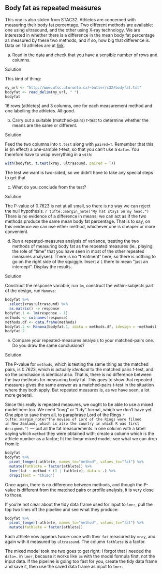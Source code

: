 ##  Body fat as repeated measures


 This one is also stolen from STAC32. Athletes are concerned
with measuring their body fat percentage. Two different methods are
available: one using ultrasound, and the other using X-ray
technology. We are interested in whether there is a difference in the
mean body fat percentage as measured by these two methods, and if so,
how big that difference is. Data on 16 athletes are at
[link](http://www.utsc.utoronto.ca/~butler/c32/bodyfat.txt).



(a) Read in the data and check that you have a sensible number of
rows and columns.



Solution


This kind of thing:
```r
my_url <- "http://www.utsc.utoronto.ca/~butler/c32/bodyfat.txt"
bodyfat <- read_delim(my_url, " ")
bodyfat
```

 

16 rows (athletes) and 3 columns, one for each measurement
method and one labelling the athletes. All good.





(b) Carry out a suitable (matched-pairs) $t$-test to determine
whether the means are the same or different. 



Solution


Feed the two columns into `t.test` along with
`paired=T`. Remember that this is (in effect) a one-sample
$t$-test, so that you can't use a `data=`. You therefore have
to wrap everything in a `with`:
```r
with(bodyfat, t.test(xray, ultrasound, paired = T))
```

 

The test we want is two-sided, so we didn't have to take any special
steps to get that.





(c) What do you conclude from the test?



Solution


The P-value of 0.7623 is not at all small, so there is no way we can
reject the null hypothesis.
`r tufte::margin_note("My hat stays on my head.")` There
is no evidence of a difference in means; we can act as if the two
methods produce the same mean body fat percentage. 
That is to say, on this evidence we can use either method, whichever
one is cheaper or more convenient.

 


(d) Run a repeated-measures analysis of variance, treating the two
methods of measuring body fat as the repeated measures (ie., playing
the role of "time" that you have seen in most of the other repeated
measures analyses). There is no "treatment" here, so there is
nothing to go on the right side of the squiggle. Insert a `1`
there to mean "just an intercept". Display the results.



Solution


Construct the response variable, run `lm`, construct the
within-subjects part of the design, run `Manova`:

```r
bodyfat %>%
  select(xray:ultrasound) %>%
  as.matrix() -> response
bodyfat.1 <- lm(response ~ 1)
methods <- colnames(response)
methods.df <- data.frame(methods)
bodyfat.2 <- Manova(bodyfat.1, idata = methods.df, idesign = ~methods)
bodyfat.2
```

 




(e) Compare your repeated-measures analysis to your matched-pairs
one. Do you draw the same conclusions?



Solution


The P-value for `methods`, which is testing the same thing
as the matched pairs, is 0.7623, which is actually
*identical* to the matched pairs $t$-test, and so the
conclusion is identical also. That is, there is no difference
between the two methods for measuring body fat. 
This goes to show that repeated measures gives the same answer as
a matched-pairs $t$-test in the situation where they both
apply. But repeated measures is, as we have seen, a lot more general.

Since this really is repeated measures, we ought to be able to use
a mixed model here too. We need "long" or "tidy" format, which
we don't have yet. One pipe to save them all, to paraphrase Lord
of the Rings
`r tufte::margin_note("The movies of Lord of the Rings were filmed      in New Zealand, which is also the country in which R was first      designed.")` --- put all the fat measurements in one column with a
label saying which `method` they were obtained with; create
a column which is the athlete number as a factor; fit the linear
mixed model; see what we can drop from it:
```r
bodyfat
bodyfat %>%
  pivot_longer(-athlete, names_to="method", values_to="fat") %>%
  mutate(fathlete = factor(athlete)) %>%
  lmer(fat ~ method + (1 | fathlete), data = .) %>%
  drop1(test = "Chisq")
```

     

Once again, there is no difference between methods, and though the
P-value is different from the matched pairs or profile analysis, it is
very close to those.

If you're not clear about the tidy data frame used for input to
`lmer`, pull the top two lines off the pipeline and see what they produce:

```r
bodyfat %>%
  pivot_longer(-athlete, names_to="method", values_to="fat") %>%
  mutate(fathlete = factor(athlete))
```

 

Each athlete now appears twice: once with their `fat` measured
by `xray`, and again with it measured by
`ultrasound`. The column `fathlete` is a factor.

The mixed model took me two goes to get right: I forgot that I needed the
`data=.` in `lmer`, because it works like `lm`
with the model formula first, not the input data. If the pipeline is
going too fast for you, create the tidy data frame and save it, then
use the saved data frame as input to `lmer`.





